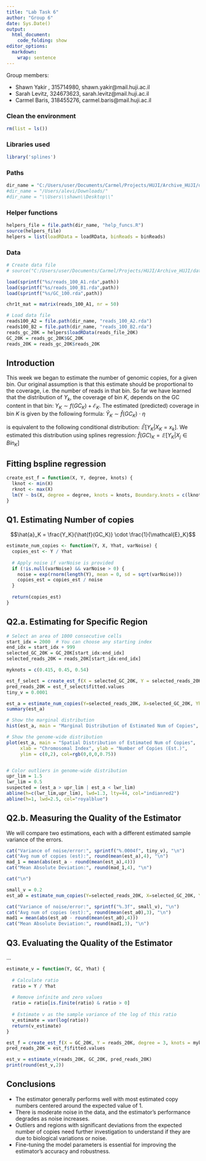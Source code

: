```yaml
---
title: "Lab Task 6"
author: "Group 6"
date: Sys.Date()
output:
  html_document:
    code_folding: show
editor_options: 
  markdown: 
    wrap: sentence
---
```


Group members:

- Shawn Yakir , 315714980,  shawn.yakir@mail.huji.ac.il
- Sarah Levitz, 324673623, sarah.levitz@mail.huji.ac.il
- Carmel Baris, 318455276, carmel.baris@mail.huji.ac.il 

### Clean the environment
```r
rm(list = ls())
```

### Libraries used

```r
library('splines')
```


### Paths
```r
dir_name = "C:/Users/user/Documents/Carmel/Projects/HUJI/Archive_HUJI/data-analysis-genomics/data/"
#dir_name = "/Users/alevi/Downloads/"
#dir_name = "\\Users\\shawn\\Desktop\\"
```


### Helper functions
```r
helpers_file = file.path(dir_name, "help_funcs.R")
source(helpers_file)
helpers = list(loadRData = loadRData, binReads = binReads)
```


### Data
```r
# Create data file
# source("C:/Users/user/Documents/Carmel/Projects/HUJI/Archive_HUJI/data-analysis-genomics/data/data_prep.R", echo=TRUE)

load(sprintf("%s/reads_100_A1.rda",path))
load(sprintf("%s/reads_100_B1.rda",path))
load(sprintf("%s/GC_100.rda",path))

chr1t_mat = matrix(reads_100_A1, nr = 50)

# Load data file
reads100_A2 = file.path(dir_name, "reads_100_A2.rda")
reads100_B2 = file.path(dir_name, "reads_100_B2.rda")
reads_gc_20K = helpers$loadRData(reads_file_20K)
GC_20K = reads_gc_20K$GC_20K
reads_20K = reads_gc_20K$reads_20K
```


## Introduction 

This week we began to estimate the number of genomic copies, for a given bin. \n
Our original assumption is that this estimate should be proportional to the coverage, i.e. the number of reads in that bin. \n
So far we have learned that the distribution of $Y_k$, the coverage of bin $K$, depends on the GC content in that bin: $Y_K \sim f(GC_K) + \mathcal{E}_K$. \n
The estimated (predicted) coverage in bin $K$ is given by the following formula: $\hat{Y}_K \sim \hat{f}(GC_K) \ \cdot \ \eta$

is equivalent to the following conditional distribution: $\hat{𝔼}\big[ Y_K|X_K=x_k \big]$. We estimated this distribution using splines regression: $\hat{f}(GC)_K = 𝔼[Y_K | X_j \in Bin_K]$



## Fitting bspline regression
```r
create_est_f = function(X, Y, degree, knots) {
  lknot <- min(X)
  rknot <- max(X)
  lm(Y ~ bs(X, degree = degree, knots = knots, Boundary.knots = c(lknot, rknot)))
}

```


## Q1. Estimating Number of copies 

$$\hat{a}_K = \frac{Y_K}{\hat{f}(GC_K)} \cdot \frac{1}{\mathcal{E}_K}$$

```r

estimate_num_copies <- function(Y, X, Yhat, varNoise) {
  copies_est <- Y / Yhat
  
  # Apply noise if varNoise is provided
  if (!is.null(varNoise) && varNoise > 0) {
    noise = exp(rnorm(length(Y), mean = 0, sd = sqrt(varNoise)))
    copies_est = copies_est / noise
  }
  
  return(copies_est)
}

```


## Q2.a. Estimating for Specific Region

```r
# Select an area of 1000 consecutive cells
start_idx = 2000  # You can choose any starting index
end_idx = start_idx + 999
selected_GC_20K = GC_20K[start_idx:end_idx]
selected_reads_20K = reads_20K[start_idx:end_idx]

myknots = c(0.415, 0.45, 0.54)

est_f_select = create_est_f(X = selected_GC_20K, Y = selected_reads_20K, degree = 3, knots = myknots)
pred_reads_20K = est_f_select$fitted.values
tiny_v = 0.0001

est_a = estimate_num_copies(Y=selected_reads_20K, X=selected_GC_20K, Yhat=pred_reads_20K, varNoise=tiny_v)
summary(est_a)

# Show the marginal distribution
hist(est_a, main = "Marginal Distribution of Estimated Num of Copies", xlab = "Number of Copies (Est.)")

# Show the genome-wide distribution
plot(est_a, main = "Spatial Distribution of Estimated Num of Copies", 
     xlab = "Chromosomal Index", ylab = "Number of Copies (Est.)",
     ylim = c(0,2), col=rgb(0,0,0,0.75))


# Color outliers in genome-wide distribution
upr_lim = 1.5
lwr_lim = 0.5
suspected = (est_a > upr_lim | est_a < lwr_lim)
abline(h=c(lwr_lim,upr_lim), lwd=1.3, lty=44, col="indianred2")
abline(h=1, lwd=2.5, col="royalblue")

```

## Q2.b. Measuring the Quality of the Estimator

We will compare two estimations, each with a different estimated sample variance of the errors.

```r

cat("Variance of noise/error:", sprintf("%.0004f", tiny_v), "\n")
cat("Avg num of copies (est):", round(mean(est_a),4), "\n")
mad_1 = mean(abs(est_a - round(mean(est_a),4)))
cat("Mean Absolute Deviation:", round(mad_1,4), "\n")

cat("\n")

small_v = 0.2
est_a0 = estimate_num_copies(Y=selected_reads_20K, X=selected_GC_20K, Yhat=pred_reads_20K, varNoise=small_v)

cat("Variance of noise/error:", sprintf("%.3f", small_v), "\n")
cat("Avg num of copies (est):", round(mean(est_a0),3), "\n")
mad1 = mean(abs(est_a0 - round(mean(est_a0),4)))
cat("Mean Absolute Deviation:", round(mad1,3), "\n")


```

## Q3. Evaluating the Quality of the Estimator
...

```r
estimate_v = function(Y, GC, Yhat) {
  
  # Calculate ratio
  ratio = Y / Yhat
  
  # Remove infinite and zero values
  ratio = ratio[is.finite(ratio) & ratio > 0]
  
  # Estimate v as the sample variance of the log of this ratio
  v_estimate = var(log(ratio))
  return(v_estimate)
}

est_f = create_est_f(X = GC_20K, Y = reads_20K, degree = 3, knots = myknots)
pred_reads_20K = est_f$fitted.values

est_v = estimate_v(reads_20K, GC_20K, pred_reads_20K)
print(round(est_v,2))

```


## Conclusions
* The estimator generally performs well with most estimated copy numbers centered around the expected value of 1.
* There is moderate noise in the data, and the estimator's performance degrades as noise increases.
* Outliers and regions with significant deviations from the expected number of copies need further investigation to understand if they are due to biological variations or noise.
* Fine-tuning the model parameters is essential for improving the estimator's accuracy and robustness.


